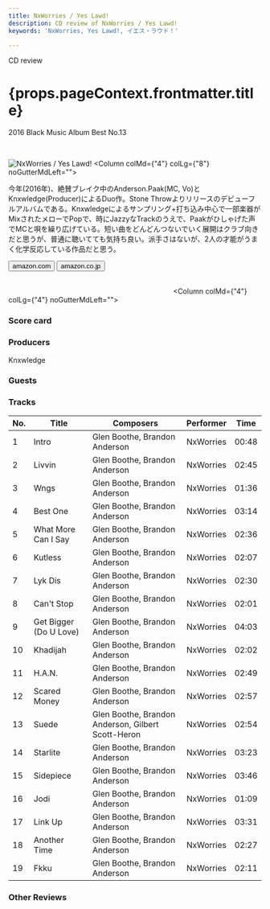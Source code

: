 ```yaml
---
title: NxWorries / Yes Lawd!
description: CD review of NxWorries / Yes Lawd!
keywords: 'NxWorries, Yes Lawd!, イエス・ラウド！'

---
```





<p className="largeP">CD review</p>
<h1 className="h1--no--margin">{props.pageContext.frontmatter.title}</h1>
<p className="largeP"><Link to="/best50/2016/">2016 Black Music Album Best No.13</Link></p>

<br/>
<Row  className="image-card-group">
	<Column colMd={"3"} colLg={"4"} noGutterMdLeft="">
       <ImageCard>

![NxWorries / Yes Lawd!](../../images/cd/nxworries1L.jpg) 
</ImageCard>
	</Column>
	<Column colMd={"4"} colLg={"8"} noGutterMdLeft="">
	<p>
	今年(2016年)、絶賛ブレイク中のAnderson.Paak(MC, Vo)とKnxwledge(Producer)によるDuo作。Stone Throwよりリリースのデビューフルアルバムである。Knxwledgeによるサンプリング+打ち込み中心で一部楽器がMixされたメローでPopで、時にJazzyなTrackのうえで、Paakがひしゃげた声でMCと唄を繰り広げている。短い曲をどんどんつないでいく展開はクラブ向きだと思うが、普通に聴いてても気持ち良い。派手さはないが、2人の才能がうまく化学反応している作品だと思う。
	</p>
	<div>
	  <Button className="button-right-mergin"  href="https://amzn.to/3jr6Go3" kind="primary" size="small" renderIcon={ArrowUpRight24}>
      amazon.com
    </Button>
    <Button className="button-right-mergin"  href="https://amzn.to/2EMdsFY" kind="secondary" size="small" renderIcon={ArrowUpRight24}>
      amazon.co.jp
    </Button>
	</div>
	<a href="https://geo.music.apple.com/jp/album/yes-lawd/1150640159?mt=1&app=music&ls=1&at=11lcug" style="display:inline-block;overflow:hidden;background:url(https://linkmaker.itunes.apple.com/ja-jp/lockup.svg?releaseDate=2016-10-21&kind=album&bubble=apple_music&style=mono-black) no-repeat;width:180px;height:45px;"></a>
	<a href="https://geo.music.apple.com/jp/album/yes-lawd/1150640159?app=itunes&at=11lcug" style="display:inline-block;overflow:hidden;background:url(https://linkmaker.itunes.apple.com/ja-jp/badge-lrg.svg?releaseDate=2016-10-21T00:00:00Z&kind=album&bubble=itunes_music) no-repeat;width:140px;height:45px;"></a>
	</Column>
</Row>
<Row >
	<Column colMd={"4"} colLg={"4"} noGutterMdLeft="">
<div>
  <h3>Score card</h3>
	<SliderJS1 value="4" />
  <SliderJS2 value="1" />
	<SliderJS3 value="1" />
  <SliderJS4 value="9" />
</div>
</Column>
<Column colMd={"8"} colLg={"8"} noGutterMdLeft="">
<div>
<h3>Producers</h3>
<p>
Knxwledge
</p>
<h3>Guests</h3>
<p>
</p>
</div>
</Column>
</Row>

<h3>Tracks</h3>

| No. |	 Title                 |	 Composers                                        | Performer	|	 Time	|
| --- |	---------------------- | -------------------------------------------------- | --------- | ----- |
|	1   |	Intro                  | Glen Boothe, Brandon Anderson                     	|	NxWorries	|	00:48 |
|	2   |	Livvin                 | Glen Boothe, Brandon Anderson                     	|	NxWorries	|	02:45 |
|	3   |	Wngs                   | Glen Boothe, Brandon Anderson                     	|	NxWorries	|	01:36 |
|	4   |	Best One               | Glen Boothe, Brandon Anderson                     	|	NxWorries	|	03:14 |
|	5   |	What More Can I Say    | Glen Boothe, Brandon Anderson                     	|	NxWorries	|	02:36 |
|	6   |	Kutless                | Glen Boothe, Brandon Anderson                     	|	NxWorries	|	02:07 |
|	7   |	Lyk Dis                | Glen Boothe, Brandon Anderson                     	|	NxWorries	|	02:30 |
|	8   |	Can't Stop             | Glen Boothe, Brandon Anderson                     	|	NxWorries	|	02:01 |
|	9   |	Get Bigger (Do U Love) | Glen Boothe, Brandon Anderson                     	|	NxWorries	|	04:03 |
|	10	|	Khadijah               | Glen Boothe, Brandon Anderson                     	|	NxWorries	|	02:02 |
|	11	|	H.A.N.                 | Glen Boothe, Brandon Anderson                     	|	NxWorries	|	02:49 |
|	12	|	Scared Money           | Glen Boothe, Brandon Anderson                     	|	NxWorries	|	02:57 |
|	13	|	Suede                  | Glen Boothe, Brandon Anderson, Gilbert Scott-Heron	|	NxWorries	|	02:54 |
|	14	|	Starlite               | Glen Boothe, Brandon Anderson                     	|	NxWorries	|	03:23 |
|	15	|	Sidepiece              | Glen Boothe, Brandon Anderson                     	|	NxWorries	|	03:46 |
|	16	|	Jodi                   | Glen Boothe, Brandon Anderson                     	|	NxWorries	|	01:09 |
|	17	|	Link Up                | Glen Boothe, Brandon Anderson                     	|	NxWorries	|	03:31 |
|	18	|	Another Time           | Glen Boothe, Brandon Anderson                     	|	NxWorries	|	02:27 |
|	19	|	Fkku                   | Glen Boothe, Brandon Anderson                     	|	NxWorries	|	02:11 |

<h3>Other Reviews</h3>

<Row>
<Column colMd={3} colLg={3} noGutterMdLeft>
<Review1 />
</Column>
<Column colMd={3} colLg={3} noGutterMdLeft>
<Review2 />
</Column>
</Row>